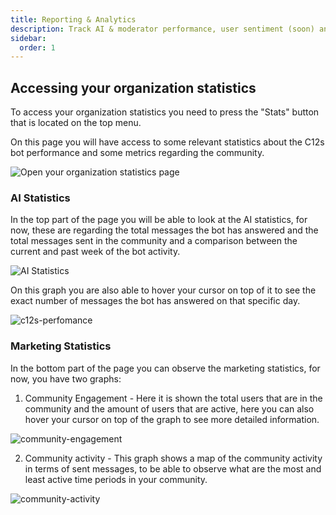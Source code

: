 ```yaml
---
title: Reporting & Analytics
description: Track AI & moderator performance, user sentiment (soon) and hotspot detection (soon); schedule recurring reports.
sidebar:
  order: 1
---
```



## Accessing your organization statistics

To access your organization statistics you need to press the "Stats" button that is located on the top menu.

On this page you will have access to some relevant statistics about the C12s bot performance and some metrics regarding the community.

![Open your organization statistics page](src/assets/screenshots/analytics/stats.gif)

### AI Statistics
In the top part of the page you will be able to look at the AI statistics, for now, these are regarding the total messages the bot has answered and the total messages sent in the community and a comparison between the current and past week of the bot activity.

![AI Statistics](src/assets/screenshots/analytics/ai-statistics.png)

On this graph you are also able to hover your cursor on top of it to see the exact number of messages the bot has answered on that specific day.

![c12s-perfomance](src/assets/screenshots/analytics/c12s-perfomance.gif)

### Marketing Statistics
In the bottom part of the page you can observe the marketing statistics, for now, you have two graphs:

1) Community Engagement - Here it is shown the total users that are in the community and the amount of users that are active, here you can also hover your cursor on top of the graph to see more detailed information.

![community-engagement](src/assets/screenshots/analytics/community-engagement.gif)

2) Community activity - This graph shows a map of the community activity in terms of sent messages, to be able to observe what are the most and least active time periods in your community.

![community-activity](src/assets/screenshots/analytics/community-activity.gif)
